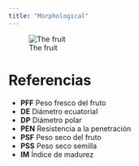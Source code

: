 ```yaml
---
title: "Morphological"
---
```


![The fruit](https://github.com/ipovilonis/ipovilonis.github.io/blob/main/IMG_20201228_122058.jpg?raw=true)

# Referencias

* **PFF** Peso fresco del fruto
* **DE** Diámetro ecuatorial
* **DP** Diámetro polar
* **PEN** Resistencia a la penetración
* **PSF** Peso seco del fruto
* **PSS** Peso seco semilla
* **IM** Índice de madurez
